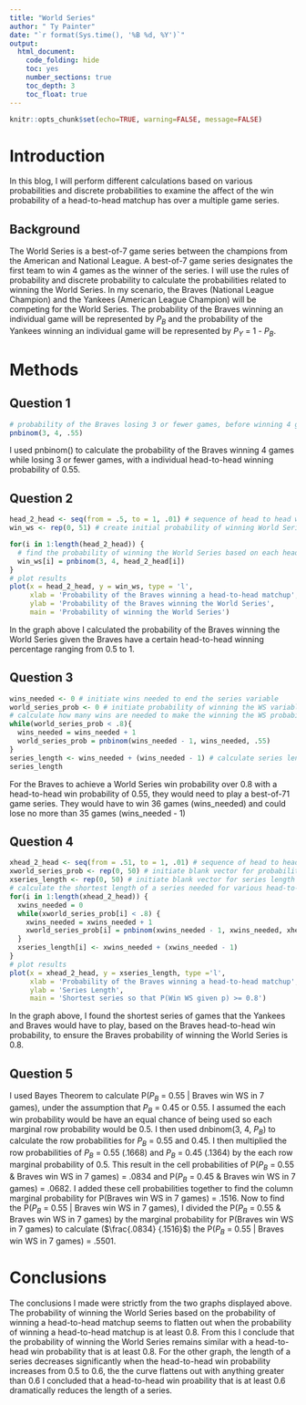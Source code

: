 ```yaml
---
title: "World Series"
author: " Ty Painter"
date: "`r format(Sys.time(), '%B %d, %Y')`"
output: 
  html_document: 
    code_folding: hide
    toc: yes
    number_sections: true
    toc_depth: 3
    toc_float: true
---
```

```r
knitr::opts_chunk$set(echo=TRUE, warning=FALSE, message=FALSE)
```
 
# Introduction

  In this blog, I will perform different calculations based on various probabilities and discrete probabilities to examine the affect of the win probability of a head-to-head matchup has over a multiple game series.

## Background

  The World Series is a best-of-7 game series between the champions from the American and National League. A best-of-7 game series designates the first team to win 4 games as the winner of the series. I will use the rules of probability and discrete probability to calculate the probabilities related to winning the World Series. In my scenario, the Braves (National League Champion) and the Yankees (American League Champion) will be competing for the World Series. The probability of the Braves winning an individual game will be represented by $P_B$ and the probability of the Yankees winning an individual game will be represented by $P_Y$ = 1 - $P_B$.

# Methods

## Question 1
```r
# probability of the Braves losing 3 or fewer games, before winning 4 games, with a win probability of .55
pnbinom(3, 4, .55)
```
I used pnbinom() to calculate the probability of the Braves winning 4 games while losing 3 or fewer games, with a individual head-to-head winning probability of 0.55.

## Question 2
```r
head_2_head <- seq(from = .5, to = 1, .01) # sequence of head to head win probabilities
win_ws <- rep(0, 51) # create initial probability of winning World Series

for(i in 1:length(head_2_head)) {
  # find the probability of winning the World Series based on each head to head win probability
  win_ws[i] = pnbinom(3, 4, head_2_head[i]) 
}
# plot results
plot(x = head_2_head, y = win_ws, type = 'l',
     xlab = 'Probability of the Braves winning a head-to-head matchup',
     ylab = 'Probability of the Braves winning the World Series',
     main = 'Probability of winning the World Series')
```
In the graph above I calculated the probability of the Braves winning the World Series given the Braves have a certain head-to-head winning percentage ranging from 0.5 to 1.

## Question 3
```r
wins_needed <- 0 # initiate wins needed to end the series variable
world_series_prob <- 0 # initiate probability of winning the WS variable
# calculate how many wins are needed to make the winning the WS probability over .8
while(world_series_prob < .8){ 
  wins_needed = wins_needed + 1
  world_series_prob = pnbinom(wins_needed - 1, wins_needed, .55)
}
series_length <- wins_needed + (wins_needed - 1) # calculate series length by adding wins and losses (wins_needed -1)
series_length
```
For the Braves to achieve a World Series win probability over 0.8 with a head-to-head win probability of 0.55, they would need to play a best-of-71 game series. They would have to win 36 games (wins_needed) and could lose no more than 35 games (wins_needed - 1)

## Question 4
```r
xhead_2_head <- seq(from = .51, to = 1, .01) # sequence of head to head win probabilities
xworld_series_prob <- rep(0, 50) # initiate blank vector for probability of winning the WS variable
xseries_length <- rep(0, 50) # initiate blank vector for series length variable
# calculate the shortest length of a series needed for various head-to-head win probabilities
for(i in 1:length(xhead_2_head)) {
  xwins_needed = 0
  while(xworld_series_prob[i] < .8) {
    xwins_needed = xwins_needed + 1
    xworld_series_prob[i] = pnbinom(xwins_needed - 1, xwins_needed, xhead_2_head[i]) 
  }
  xseries_length[i] <- xwins_needed + (xwins_needed - 1)
}
# plot results
plot(x = xhead_2_head, y = xseries_length, type ='l',
     xlab = 'Probability of the Braves winning a head-to-head matchup',
     ylab = 'Series Length',
     main = 'Shortest series so that P(Win WS given p) >= 0.8')
```
In the graph above, I found the shortest series of games that the Yankees and Braves would have to play, based on the Braves head-to-head win probability, to ensure the Braves probability of winning the World Series is 0.8.

## Question 5 

   I used Bayes Theorem to calculate P($P_B$ = 0.55 | Braves win WS in 7 games), under the assumption that $P_B$ = 0.45 or 0.55. I assumed the each win probability would be have an equal chance of being used so each marginal row probability would be 0.5. I then used dnbinom(3, 4, $P_B$) to calculate the row probabilities for $P_B$ = 0.55 and 0.45. I then multiplied the row probabilities of $P_B$ = 0.55 (.1668) and $P_B$ = 0.45 (.1364) by the each row marginal probability of 0.5. This result in the cell probabilities of P($P_B$ = 0.55 & Braves win WS in 7 games) = .0834 and P($P_B$ = 0.45 & Braves win WS in 7 games) = .0682. I added these cell probabilities together to find the column marginal probability for P(Braves win WS in 7 games) = .1516. Now to find the P($P_B$ = 0.55 | Braves win WS in 7 games), I divided the P($P_B$ = 0.55 & Braves win WS in 7 games) by the marginal probability for P(Braves win WS in 7 games) to calculate ($\frac{.0834} {.1516}$) the P($P_B$ = 0.55 | Braves win WS in 7 games) = .5501.
   
# Conclusions

The conclusions I made were strictly from the two graphs displayed above. The probability of winning the World Series based on the probability of winning a head-to-head matchup seems to flatten out when the probability of winning a head-to-head matchup is at least 0.8. From this I conclude that the probability of winning the World Series remains similar with a head-to-head win probability that is at least 0.8. For the other graph, the length of a series decreases significantly when the head-to-head win probability increases from 0.5 to 0.6, the the curve flattens out with anything greater than 0.6 I concluded that a head-to-head win proability that is at least 0.6 dramatically reduces the length of a series. 






